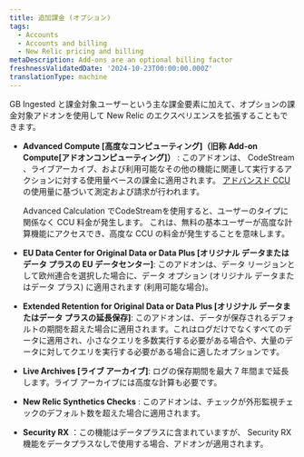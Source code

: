 ```yaml
---
title: 追加課金 (オプション)
tags:
  - Accounts
  - Accounts and billing
  - New Relic pricing and billing
metaDescription: Add-ons are an optional billing factor
freshnessValidatedDate: '2024-10-23T00:00:00.000Z'
translationType: machine
---
```


GB Ingested と課金対象ユーザーという主な課金要素に加えて、オプションの課金対象アドオンを使用して New Relic のエクスペリエンスを拡張することもできます。

* **Advanced Compute \[高度なコンピューティング]（旧称 Add-on Compute\[アドオンコンピューティング]）** : このアドオンは、 CodeStream 、ライブアーカイブ、および利用可能なその他の機能に関連して実行するアクションに対する使用量ベースの課金に適用されます。 [アドバンスド CCU](/docs/licenses/license-information/product-definitions/new-relic-one-pricing-definitions/#compute-capacity-unit)の使用量に基づいて測定および請求が行われます。

  <Callout variant="tip">
    Advanced Calculation でCodeStreamを使用すると、ユーザーのタイプに関係なく CCU 料金が発生します。 これは、無料の基本ユーザーが高度な計算機能にアクセスでき、高度な CCU の料金が発生することを意味します。
  </Callout>

* **EU Data Center for Original Data or Data Plus \[オリジナル データまたはデータ プラスの EU データセンター]**: このアドオンは、データ リージョンとして欧州連合を選択した場合に、データ オプション (オリジナル データまたはデータ プラス) に適用されます (利用可能な場合)。

* **Extended Retention for Original Data or Data Plus \[オリジナル データまたはデータ プラスの延長保存]**: このアドオンは、データが保存されるデフォルトの期間を超えた場合に適用されます。これはログだけでなくすべてのデータに適用され、小さなクエリを多数実行する必要がある場合や、大量のデータに対してクエリを実行する必要がある場合に適したオプションです。

* **Live Archives \[ライブ アーカイブ]**: ログの保存期間を最大 7 年間まで延長します。ライブ アーカイブには高度な計算も必要です。

* **New Relic Synthetics Checks** : このアドオンは、チェックが外形監視チェックのデフォルト数を超えた場合に適用されます。

* **Security RX** ：この機能はデータプラスに含まれていますが、 Security RX機能をデータプラスなしで使用する場合、アドオンが適用されます。